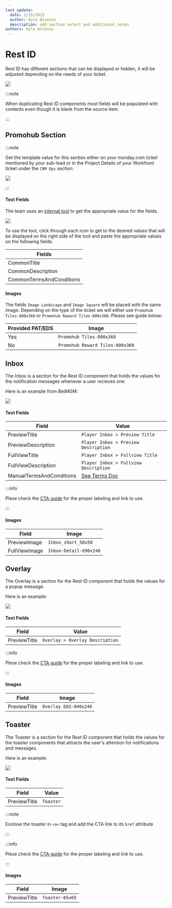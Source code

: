 ---
last_update:
  date: 1/15/2023
  author: Kyle Atienza
  description: add section select and additional notes
authors: Kyle Atienza
---


# Rest ID

Rest ID has different sections that can be displayed or hidden, it will be adjusted depending on the needs of your ticket.

<img className="my-3" src={sectionSelect} />

:::note

When duplicating Rest ID components most fields will be populated with contents even though it is blank from the source item.

:::

## Promohub Section

:::note

Get the template value for this section either on your monday.com ticket mentioned by your sub-lead or in the Project Details of your Workfront ticket under the `CRM Ops` section.

<img className="my-3 w-sm" src={projDetailsTemplate} />

:::

#### Text Fields

The team uses an [internal tool](http://betmgm-phtools.entaingroup.corp/promohub-templates/) to get the appropriate value for the fields.

<img className="my-3 mx-md" src={rewardTool} />

To use the tool, click through each icon to get to the desired values that will be displayed on the right side of the tool and paste the appropriate values on the following fields.

| Fields |
| --- |
| CommonTitle |
| CommonDescription |
| CommonTermsAndConditions |

#### Images

The fields `Image Landscape` and `Image Square` will be placed with the same image. Depending on the type of the ticket we will either use `Promohub Tiles-800x360` or `Promohub Reward Tiles-800x360`. Please see guide below:

| Provided PAT/EDS | Image |
| --- | --- |
| Yes | `Promohub Tiles-800x360` |
| No | `Promohub Reward Tiles-800x360` |

## Inbox

The Inbox is a section for the Rest ID component that holds the values for the notification messages whenever a user recieves one.

Here is an example from BetMGM:

<img className="my-3 max-w-xl" src={betMgmInbox} />

#### Text Fields

| Field                    | Value                                             |
| ------------------------ | ------------------------------------------------- |
| PreviewTitle             | `Player Inbox > Preview Title`                    |
| PreviewDescription       | `Player Inbox > Preview Description`              |
| FullViewTitle            | `Player Inbox > Fullview Title`                   |
| FullViewDescription      | `Player Inbox > Fullview Description`             |
| ManualTermsAndConditions | [See Terms Doc](./documents#terms-and-conditions) |

:::info

Plese check the [CTA guide](../builds/cta) for the proper labeling and link to use.

:::

#### Images

| Field         | Image                  |
| ------------- | ---------------------- |
| PreviewImage  | `Inbox_short_50x50`    |
| FullViewImage | `Inbox-Detail-690x246` |

## Overlay

The Overlay is a section for the Rest ID component that holds the values for a popup message.

Here is an example:

<img className="my-3 min-w-sm w-1/2 max-w-sm" src={overlayImg} />

#### Text Fields

| Field | Value |
| --- | --- |
| PreviewTitle | `Overlay > Overlay Description` |

:::info

Plese check the [CTA guide](../builds/cta) for the proper labeling and link to use.

:::

#### Images

| Field | Image |
| --- | --- |
| PreviewTitle | `Overlay EDS-840x246` |

## Toaster

The Toaster is a section for the Rest ID component that holds the values for the toaster components that attracts the user's attention for notifications and messages.

Here is an example:

<img className="my-3 w-lg" src={toaster} />

#### Text Fields

| Field | Value |
| --- | --- |
| PreviewTitle | `Toaster` |

:::note

Enclose the toaster in `<a>` tag and add the CTA link to its `href` attribute

:::

:::info

Plese check the [CTA guide](../builds/cta) for the proper labeling and link to use.

:::

#### Images

| Field | Image |
| --- | --- |
| PreviewTitle | `Toaster-65x65` |

